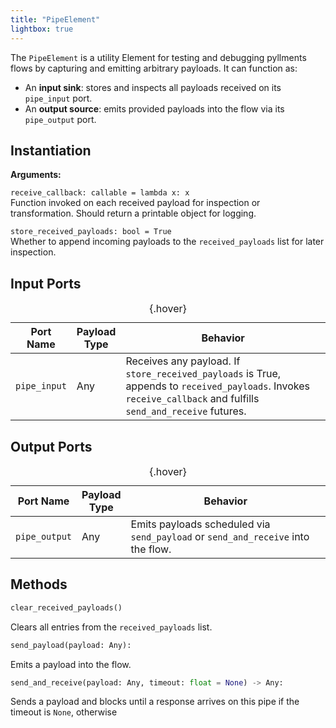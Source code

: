 ```yaml
---
title: "PipeElement"
lightbox: true
---
```


The `PipeElement` is a utility Element for testing and debugging pyllments flows by capturing and emitting arbitrary payloads. It can function as:

- An **input sink**: stores and inspects all payloads received on its `pipe_input` port.
- An **output source**: emits provided payloads into the flow via its `pipe_output` port.

## Instantiation

**Arguments:**

`receive_callback: callable = lambda x: x`  
<span class="tab">Function invoked on each received payload for inspection or transformation. Should return a printable object for logging.</span>  

`store_received_payloads: bool = True`  
<span class="tab">Whether to append incoming payloads to the `received_payloads` list for later inspection.</span>

## Input Ports

| Port Name   | Payload Type | Behavior                                                                                   |
|-------------|--------------|--------------------------------------------------------------------------------------------|
| `pipe_input`| Any          | Receives any payload. If `store_received_payloads` is True, appends to `received_payloads`. Invokes `receive_callback` and fulfills `send_and_receive` futures. |

: {.hover}

## Output Ports

| Port Name     | Payload Type | Behavior                                                                                              |
|---------------|--------------|-------------------------------------------------------------------------------------------------------|
| `pipe_output` | Any          | Emits payloads scheduled via `send_payload` or `send_and_receive` into the flow.                      |

: {.hover}

## Methods

```python
clear_received_payloads()
```

<span class="tab">Clears all entries from the `received_payloads` list.</span>

```python
send_payload(payload: Any):
```

<span class="tab">Emits a payload into the flow.</span>

```python
send_and_receive(payload: Any, timeout: float = None) -> Any:
```

<span class="tab">Sends a payload and blocks until a response arrives on this pipe if the timeout is `None`, otherwise </span>
